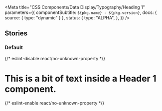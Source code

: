 
<Meta
  title="CSS Components/Data Display/Typography/Heading 1"
  parameters={{
    componentSubtitle: `${pkg.name} - ${pkg.version}`,
    docs: { source: { type: "dynamic" } },
    status: {
      type: "ALPHA",
    },
  }}
/>

<DesignTokenDocBlock categoryName="Heading1" viewType="table" />

## Stories

### Default

<Canvas>
  {/* eslint-disable react/no-unknown-property */}
  <Story name="Default">
    <h1 class="utrecht-heading-1">This is a bit of text inside a Header 1 component.</h1>
  </Story>
  {/* eslint-enable react/no-unknown-property */}
</Canvas>
